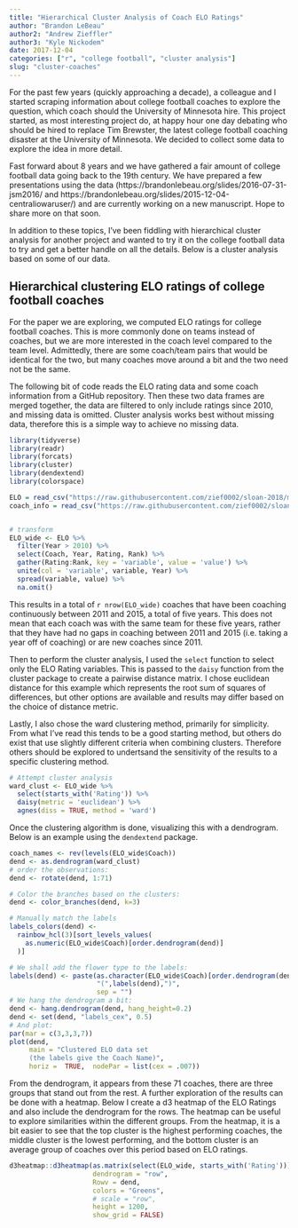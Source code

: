 ```yaml
---
title: "Hierarchical Cluster Analysis of Coach ELO Ratings"
author: "Brandon LeBeau" 
author2: "Andrew Zieffler" 
author3: "Kyle Nickodem"
date: 2017-12-04
categories: ["r", "college football", "cluster analysis"]
slug: "cluster-coaches"
---
```


For the past few years (quickly approaching a decade), a colleague and I started scraping information about college football coaches to explore the question, which coach should the University of Minnesota hire. This project started, as most interesting project do, at happy hour one day debating who should be hired to replace Tim Brewster, the latest college football coaching disaster at the University of Minnesota. We decided to collect some data to explore the idea in more detail.

Fast forward about 8 years and we have gathered a fair amount of college football data going back to the 19th century. We have prepared a few presentations using the data (https://brandonlebeau.org/slides/2016-07-31-jsm2016/ and https://brandonlebeau.org/slides/2015-12-04-centraliowaruser/) and are currently working on a new manuscript. Hope to share more on that soon. 

In addition to these topics, I've been fiddling with hierarchical cluster analysis for another project and wanted to try it on the college football data to try and get a better handle on all the details. Below is a cluster analysis based on some of our data.

## Hierarchical clustering ELO ratings of college football coaches
For the paper we are exploring, we computed ELO ratings for college football coaches. This is more commonly done on teams instead of coaches, but we are more interested in the coach level compared to the team level. Admittedly, there are some coach/team pairs that would be identical for the two, but many coaches move around a bit and the two need not be the same.

The following bit of code reads the ELO rating data and some coach information from a GitHub repository. Then these two data frames are merged together, the data are filtered to only include ratings since 2010, and missing data is omitted. Cluster analysis works best without missing data, therefore this is a simple way to achieve no missing data. 

```r
library(tidyverse)
library(readr)
library(forcats)
library(cluster)
library(dendextend)
library(colorspace)

ELO = read_csv("https://raw.githubusercontent.com/zief0002/sloan-2018/master/data/elo-ratings-2017-09-18.csv")
coach_info = read_csv("https://raw.githubusercontent.com/zief0002/sloan-2018/master/data/coaches_to2015.csv")


# transform
ELO_wide <- ELO %>%
  filter(Year > 2010) %>%
  select(Coach, Year, Rating, Rank) %>%
  gather(Rating:Rank, key = 'variable', value = 'value') %>%
  unite(col = 'variable', variable, Year) %>%
  spread(variable, value) %>%
  na.omit()
```

This results in a total of `r nrow(ELO_wide)` coaches that have been coaching continuously between 2011 and 2015, a total of five years. This does not mean that each coach was with the same team for these five years, rather that they have had no gaps in coaching between 2011 and 2015 (i.e. taking a year off of coaching) or are new coaches since 2011. 

Then to perform the cluster analysis, I used the `select` function to select only the ELO Rating variables. This is passed to the `daisy` function from the cluster package to create a pairwise distance matrix. I chose euclidean distance for this example which represents the root sum of squares of differences, but other options are available and results may differ based on the choice of distance metric. 

Lastly, I also chose the ward clustering method, primarily for simplicity. From what I've read this tends to be a good starting method, but others do exist that use slightly different criteria when combining clusters. Therefore others should be explored to undertsand the sensitivity of the results to a specific clustering method.

```r
# Attempt cluster analysis
ward_clust <- ELO_wide %>%
  select(starts_with('Rating')) %>%
  daisy(metric = 'euclidean') %>%
  agnes(diss = TRUE, method = 'ward')
```

Once the clustering algorithm is done, visualizing this with a dendrogram. Below is an example using the `dendextend` package.

```r
coach_names <- rev(levels(ELO_wide$Coach))
dend <- as.dendrogram(ward_clust)
# order the observations:
dend <- rotate(dend, 1:71)

# Color the branches based on the clusters:
dend <- color_branches(dend, k=3)

# Manually match the labels
labels_colors(dend) <-
  rainbow_hcl(3)[sort_levels_values(
    as.numeric(ELO_wide$Coach)[order.dendrogram(dend)]
  )]

# We shall add the flower type to the labels:
labels(dend) <- paste(as.character(ELO_wide$Coach)[order.dendrogram(dend)],
                      "(",labels(dend),")", 
                      sep = "")
# We hang the dendrogram a bit:
dend <- hang.dendrogram(dend, hang_height=0.2)
dend <- set(dend, "labels_cex", 0.5)
# And plot:
par(mar = c(3,3,3,7))
plot(dend, 
     main = "Clustered ELO data set
     (the labels give the Coach Name)", 
     horiz =  TRUE,  nodePar = list(cex = .007))
```

From the dendrogram, it appears from these 71 coaches, there are three groups that stand out from the rest. A further exploration of the results can be done with a heatmap. Below I create a d3 heatmap of the ELO Ratings and also include the dendrogram for the rows. The heatmap can be useful to explore similarities within the different groups. From the heatmap, it is a bit easier to see that the top cluster is the highest performing coaches, the middle cluster is the lowest performing, and the bottom cluster is an average group of coaches over this period based on ELO ratings.

```r
d3heatmap::d3heatmap(as.matrix(select(ELO_wide, starts_with('Rating'))),
                     dendrogram = "row",
                     Rowv = dend,
                     colors = "Greens",
                     # scale = "row",
                     height = 1200,
                     show_grid = FALSE)

```


